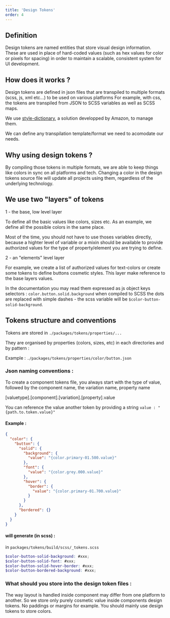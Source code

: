 ```yaml
---
title: 'Design Tokens'
order: 4
---
```


## Definition

Design tokens are named entities that store visual design information. These are used in place of hard-coded values (such as hex values for color or pixels for spacing) in order to maintain a scalable, consistent system for UI development.

## How does it works ?

Design tokens are defined in json files that are transpiled to multiple formats (scss, js, xml etc...) to be used on various platforms
For example, with css, the tokens are transpiled from JSON to SCSS variables as well as SCSS maps.

We use [style-dictionary](https://github.com/amzn/style-dictionary), a solution developped by Amazon, to manage them.

We can define any transpilation template/format we need to acomodate our needs.

## Why using design tokens ?

By compiling those tokens in multiple formats, we are able to keep things like colors in sync on all platforms and tech.
Changing a color in the design tokens source file will update all projects using them, regardless of the underlying technology.

## We use two "layers" of tokens

1 - the base, low level layer

To define all the basic values like colors, sizes etc.
As an example, we define all the possible colors in the same place.

Most of the time, you should not have to use thoses variables directly, because a highter level of variable or a mixin should be available to provide authorized values for the type of property/element you are trying to define.

2 - an "elements" level layer

For example, we create a list of authorized values for text-colors or create some tokens to define buttons cosmetic styles. This layer make reference to the base layers values.

In the documentation you may read them expressed as js object keys selectors : `color.button.solid.background` when compiled to SCSS the dots are replaced with simple dashes - the scss variable will be `$color-button-solid-background`.

## Tokens structure and conventions

Tokens are stored in `./packages/tokens/properties/...`

They are organised by properties (colors, sizes, etc) in each directories and by pattern :

Example : `./packages/tokens/properties/color/button.json`

### Json naming conventions :

To create a component tokens file, you always start with the type of value, followed by the component name, the variation name, property name

[valuetype].[component].[variation].[property].value

You can reference the value another token by providing a string `value : "{path.to.token.value}"`

#### Example :

```json packages/tokens/properties/color/button.json
{
  "color": {
    "button": {
      "solid": {
        "background": {
          "value": "{color.primary-01.500.value}"
        },
        "font": {
          "value": "{color.grey.000.value}"
        },
        "hover": {
          "border": {
            "value": "{color.primary-01.700.value}"
          }
        }
      },
      "bordered": {}
    }
  }
}
```

#### will generate (in scss) :

in `packages/tokens/build/scss/_tokens.scss`

```scss packages/tokens/build/scss/_tokens.scss
$color-button-solid-background: #xxx;
$color-button-solid-font: #xxx;
$color-button-solid-hover-border: #xxx;
$color-button-bordered-background: #xxx;
```

### What should you store into the design token files :

The way layout is handled inside component may differ from one platform to another.
So we store only purely cosmetic value inside components design tokens. No paddings or margins for example.
You should mainly use design tokens to store colors.
